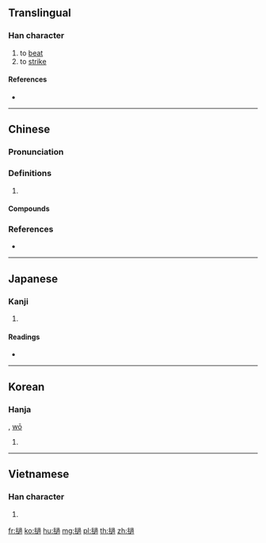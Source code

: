 {{character info/new}}
{{also|挝}}
==Translingual==

===Han character===
{{Han char|rn=64|rad=手|as=13|sn=16|four=57032|canj=QYBB,XQYBB|ids=⿰扌過}}

# to [[beat]]
# to [[strike]]

====References====
* {{Han ref|kx=0457.230|dkj=12778|dj=0806.060|hdz=31947.030|uh=64BE|ud=25790|bh=BEE2|bd=48866}}

----

==Chinese==
{{zh-forms|s=挝}}

===Pronunciation===
{{zh-pron
|m=撾
|c=gwo1,wo1,zaa1
|cat=
}}

===Definitions===
{{zh-hanzi}}

# {{rfdef|zh}}

====Compounds====
{{zh-der|心癢難撾|摑打撾揉|撩東撾西|撾人|撾婦翁|撾子兒|撾撓|撾耳揉腮|撾耳撓腮|漁陽摻撾|老撾|鞭撾|飛撾}}

===References===
* {{R:yue:Hanzi}}

----

==Japanese==

===Kanji===
{{ja-kanji|grade=|rs=手13}}

# {{defn|lang=ja|sort=手13}}

====Readings====
* {{ja-readings|on=[[た]] (ta), [[て]] (te), [[か]] (ka)|kun=[[うつ]] (utsu)}}

----

==Korean==

===Hanja===
{{ko-hanja|hangeul=과|eumhun=|rv=gwa|mr=kwa|y=kwa}}, [[wō]]

# {{defn|lang=ko|sort=手13}}

----

==Vietnamese==

===Han character===
{{vi-hantu|[[quờ]], [[qua]], [[quơ]], [[quớ]]|rs=手13}}

# {{defn|lang=vi|sort=手13}}

[[fr:撾]]
[[ko:撾]]
[[hu:撾]]
[[mg:撾]]
[[pl:撾]]
[[th:撾]]
[[zh:撾]]